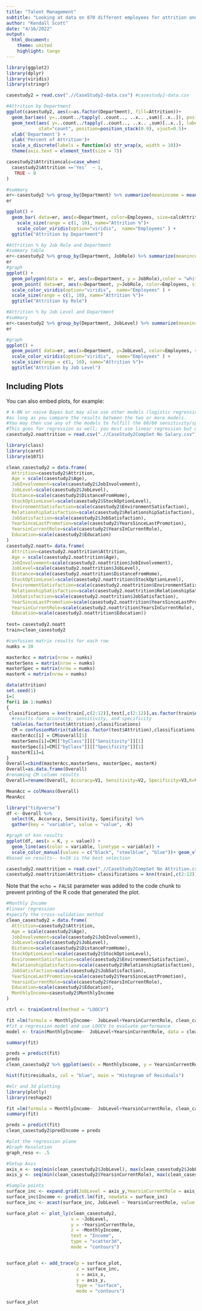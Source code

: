 ```yaml
---
title: "Talent Management"
subtitle: "Looking at data on 870 different employees for attrition and salary trends/predictions."
author: "Kendall Scott"
date: "4/16/2022"
output:
  html_document:
    theme: united
    highlight: tango
---
```

```r
library(ggplot2)
library(dplyr)
library(viridis)
library(stringr)

casestudy2 = read.csv(".//CaseStudy2-data.csv") #casestudy2-data.csv

#Attrition by Department
ggplot(casestudy2, aes(x=as.factor(Department), fill=Attrition))+
  geom_bar(aes( y=..count../tapply(..count.., ..x.. ,sum)[..x..]), position="stack" , width=0.5) +
  geom_text(aes( y=..count../tapply(..count.., ..x.. ,sum)[..x..], label=scales::percent(..count../tapply(..count.., ..x.. ,sum)[..x..]) ),
            stat="count", position=position_stack(0.9), vjust=0.5)+
  xlab('Department') +
  ylab('Percent of Attrition')+
  scale_x_discrete(labels = function(x) str_wrap(x, width = 10))+
  theme(axis.text = element_text(size = 7))

casestudy2$Attritioncalc=case_when(
  casestudy2$Attrition =='Yes'  ~ 1,
   TRUE ~ 0
)

#summary
er<-casestudy2 %>% group_by(Department) %>% summarize(meanincome = mean(MonthlyIncome), calcAttrition = (sum(Attritioncalc)/n()), Employees = n()) %>% arrange(desc(Employees))
er 

ggplot() +
  geom_bar( data=er, aes(x=Department, color=Employees, size=calcAttrition, alpha=0.5)) +
    scale_size(range = c(1, 10), name="Attrition %")+
    scale_color_viridis(option="viridis",  name="Employees" ) +
  ggtitle("Attrition by Department")

#Attrition % by Job Role and Department
#summary table
er<-casestudy2 %>% group_by(Department, JobRole) %>% summarize(meanincome = mean(MonthlyIncome), calcAttrition = (sum(Attritioncalc)/n()), Employees = n()) %>% arrange(desc(Employees))
er 
#graph
ggplot() +
  geom_polygon(data =  er, aes(x=Department, y = JobRole),color = "white", fill="grey", alpha=0.5) +
  geom_point( data=er, aes(x=Department, y=JobRole, color=Employees, size=calcAttrition, alpha=0.5)) +
  scale_color_viridis(option="viridis",  name="Employees" ) +
  scale_size(range = c(1, 10), name="Attrition %")+
  ggtitle("Attrition by Role")

#Attrition % by Job Level and Department
#summary
er<-casestudy2 %>% group_by(Department, JobLevel) %>% summarize(meanincome = mean(MonthlyIncome), calcAttrition = (sum(Attritioncalc)/n()), Employees = n()) %>% arrange(desc(Employees))
er 

#graph
ggplot() +
  geom_point( data=er, aes(x=Department, y=JobLevel, color=Employees, size=calcAttrition,  alpha=0.5)) +
  scale_color_viridis(option="viridis",  name="Employees" ) +
  scale_size(range = c(1, 10), name="Attrition %")+
  ggtitle("Attrition by Job Level")
```

## Including Plots

You can also embed plots, for example:

```r
# k-NN or naive Bayes but may also use other models (logistic regression, random forest, LDA, SVM, etc) 
#as long as you compare the results between the two or more models. 
#You may then use any of the models to fulfill the 60/60 sensitivity/specificity requirement. 
#This goes for regression as well; you must use linear regression but may include additional models for comparison and use in the competition (LASSO, random forest, ensemble models, etc.).
casestudy2.noattrition = read.csv(".//CaseStudy2CompSet No Salary.csv")

library(class)
library(caret)
library(e1071)

clean_casestudy2 = data.frame(   
  Attrition=casestudy2$Attrition,
  Age = scale(casestudy2$Age), 
  JobInvolvement=scale(casestudy2$JobInvolvement),
  JobLevel=scale(casestudy2$JobLevel),
  Distance=scale(casestudy2$DistanceFromHome),
  StockOptionLevel=scale(casestudy2$StockOptionLevel),
  EnvironmentSatisfaction=scale(casestudy2$EnvironmentSatisfaction),
  RelationshipSatisfaction=scale(casestudy2$RelationshipSatisfaction),
  JobSatisfaction=scale(casestudy2$JobSatisfaction),
  YearSinceLastPromotion=scale(casestudy2$YearsSinceLastPromotion),
  YearsinCurrentRole=scale(casestudy2$YearsInCurrentRole),
  Education=scale(casestudy2$Education)
)
casestudy2.noatt= data.frame(    
  Attrition=casestudy2.noattrition$Attrition,
  Age = scale(casestudy2.noattrition$Age), 
  JobInvolvement=scale(casestudy2.noattrition$JobInvolvement),
  JobLevel=scale(casestudy2.noattrition$JobLevel),
  Distance=scale(casestudy2.noattrition$DistanceFromHome),
  StockOptionLevel=scale(casestudy2.noattrition$StockOptionLevel),
  EnvironmentSatisfaction=scale(casestudy2.noattrition$EnvironmentSatisfaction),
  RelationshipSatisfaction=scale(casestudy2.noattrition$RelationshipSatisfaction),
  JobSatisfaction=scale(casestudy2.noattrition$JobSatisfaction),
  YearSinceLastPromotion=scale(casestudy2.noattrition$YearsSinceLastPromotion),
  YearsinCurrentRole=scale(casestudy2.noattrition$YearsInCurrentRole),
  Education=scale(casestudy2.noattrition$Education))
      
test= casestudy2.noatt
train=clean_casestudy2

#confusion matrix results for each row
numks = 30

masterAcc = matrix(nrow = numks)
masterSens = matrix(nrow = numks)
masterSpec = matrix(nrow = numks)
masterK = matrix(nrow = numks)

data(attrition)
set.seed(1)
i=1
for(i in 1:numks)
{
 classifications = knn(train[,c(2:12)],test[,c(2:12)],as.factor(train$Attrition), prob = TRUE, k = i)
  #results for accuracty, sensitivity, and specificity
  table(as.factor(test$Attrition),classifications)
  CM = confusionMatrix(table(as.factor(test$Attrition),classifications))
  masterAcc[i] = CM$overall[1]
  masterSens[i]=CM[["byClass"]][["Sensitivity"]][1]
  masterSpec[i]=CM[["byClass"]][["Specificity"]][1]
  masterK[i]=i
}
Overall=cbind(masterAcc,masterSens, masterSpec, masterK)
Overall=as.data.frame(Overall)
#renaming CM column results
Overall=rename(Overall, Accuracy=V1, Sensitivity=V2, Specificity=V3,K=V4)

MeanAcc = colMeans(Overall)
MeanAcc

library("tidyverse")
df <- Overall %>%
  select(K, Accuracy, Sensitivity, Specificity) %>%
  gather(key = "variable", value = "value", -K)

#graph of knn results
ggplot(df, aes(x = K, y = value)) + 
  geom_line(aes(color = variable, linetype = variable)) + 
  scale_color_manual(values = c("black", "steelblue", "blue"))+ geom_vline(xintercept=16,color="darkgreen")+ ylab('Confusion Matrix Measurments')+ggtitle("KNN Results")
#based on results-- k=16 is the best selection

casestudy2.noattrition = read.csv(".//CaseStudy2CompSet No Attrition.csv")
casestudy2.noattrition$Attrition= classifications = knn(train[,c(2:12)],test[,c(2:12)],as.factor(train$Attrition), prob = TRUE, k = 16)


```

Note that the `echo = FALSE` parameter was added to the code chunk to prevent printing of the R code that generated the plot.
```r
#Monthly Income
#linear regression
#specify the cross-validation method
clean_casestudy2 = data.frame(   
  Attrition=casestudy2$Attrition,
  Age = scale(casestudy2$Age), 
  JobInvolvement=scale(casestudy2$JobInvolvement),
  JobLevel=scale(casestudy2$JobLevel),
  Distance=scale(casestudy2$DistanceFromHome),
  StockOptionLevel=scale(casestudy2$StockOptionLevel),
  EnvironmentSatisfaction=scale(casestudy2$EnvironmentSatisfaction),
  RelationshipSatisfaction=scale(casestudy2$RelationshipSatisfaction),
  JobSatisfaction=scale(casestudy2$JobSatisfaction),
  YearSinceLastPromotion=scale(casestudy2$YearsSinceLastPromotion),
  YearsinCurrentRole=scale(casestudy2$YearsInCurrentRole),
  Education=scale(casestudy2$Education),
  MonthlyIncome=casestudy2$MonthlyIncome
)

ctrl <- trainControl(method = "LOOCV")

fit =lm(formula = MonthlyIncome~  JobLevel+YearsinCurrentRole, clean_casestudy2)
#fit a regression model and use LOOCV to evaluate performance
model <- train(MonthlyIncome~  JobLevel+YearsinCurrentRole, data = clean_casestudy2, method = "lm", trControl = ctrl)

summary(fit)

preds = predict(fit)
preds
clean_casestudy2 %>% ggplot(aes(x = MonthlyIncome, y = YearsinCurrentRole)) + geom_point() +geom_line(data = clean_casestudy2, aes( x = preds, y = YearsinCurrentRole, col = "red"))+facet_grid(rows = vars(JobLevel))

hist(fit$residuals, col = "blue", main = "Histogram of Residuals")

#mlr and 3d plotting
library(plotly)
library(reshape2)

fit =lm(formula = MonthlyIncome~  JobLevel+YearsinCurrentRole, clean_casestudy2)
summary(fit)

preds = predict(fit)
clean_casestudy2$predIncome = preds

#plot the regression plane
#Graph Resolution 
graph_reso <- .5

#Setup Axis
axis_x <- seq(min(clean_casestudy2$JobLevel), max(clean_casestudy2$JobLevel), length = 100)
axis_y <- seq(min(clean_casestudy2$YearsinCurrentRole), max(clean_casestudy2$YearsinCurrentRole), length = 100)

#Sample points
surface_inc <- expand.grid(JobLevel = axis_y,YearsinCurrentRole = axis_x,KEEP.OUT.ATTRS = F)
surface_inc$Income <- predict.lm(fit, newdata = surface_inc)
surface_inc <- acast(surface_inc, JobLevel ~ YearsinCurrentRole, value.var = "Income") #y ~ x

surface_plot <- plot_ly(clean_casestudy2, 
                        x = ~JobLevel, 
                        y = ~YearsinCurrentRole, 
                        z = ~MonthlyIncome,
                        text = "Income", 
                        type = "scatter3d",
                        mode = "contours")


surface_plot <- add_trace(p = surface_plot,
                          z = surface_inc,
                          x = axis_x,
                          y = axis_y,
                          type = "surface",
                          mode = "contours")

surface_plot
```